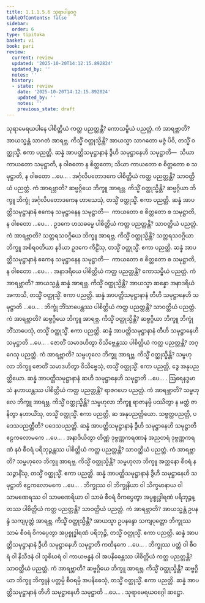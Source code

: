```yaml
---
title: 1.1.1.5.6 သုရာပါနဝဂ္ဂ
tableOfContents: false
sidebar:
  order: 6
type: tipitaka
basket: vi
book: pari
review:
  current: review
  updated: '2025-10-20T14:12:15.892824'
  updated_by: ''
  notes: ''
  history:
  - state: review
    date: '2025-10-20T14:12:15.892824'
    updated_by: ''
    notes: ''
    previous_state: draft
---
```



<DynamicBreadcrumb />


<ReviewStatus review={frontmatter.review} showDetails={true} />

<HypothesisAnnotation frontmatter={frontmatter} />

<Division number="104" book="pari" e="ch" v="5" p="32">

<Paragraph number="174" book="pari">
သုရာမေရယပါနေ ပါစိတ္တိယံ ကတ္ထ ပညတ္တန္တိ? ကောသမ္ဗိယံ ပညတ္တံ. ကံ အာရဗ္ဘာတိ? အာယသ္မန္တံ သာဂတံ အာရဗ္ဘ. ကိသ္မိံ ဝတ္ထုသ္မိန္တိ? အာယသ္မာ သာဂတော မဇ္ဇံ ပိဝိ, တသ္မိံ ဝတ္ထုသ္မိံ. ဧကာ ပညတ္တိ. ဆန္နံ အာပတ္တိသမုဋ္ဌာနာနံ ဒွီဟိ သမုဋ္ဌာနေဟိ သမုဋ္ဌာတိ—  သိယာ ကာယတော သမုဋ္ဌာတိ, န ဝါစတော န စိတ္တတော; သိယာ ကာယတော စ စိတ္တတော စ သမုဋ္ဌာတိ, န ဝါစတော …ပေ… .
</Paragraph>

</Division>
<Division number="105" book="pari" e="ch" v="5" p="32">

<Paragraph number="175" book="pari">
အင်္ဂုလိပတောဒကေ ပါစိတ္တိယံ ကတ္ထ ပညတ္တန္တိ? သာဝတ္ထိယံ ပညတ္တံ. ကံ အာရဗ္ဘာတိ? ဆဗ္ဗဂ္ဂိယေ ဘိက္ခူ အာရဗ္ဘ. ကိသ္မိံ ဝတ္ထုသ္မိန္တိ? ဆဗ္ဗဂ္ဂိယာ ဘိက္ခူ ဘိက္ခုံ အင်္ဂုလိပတောဒကေန ဟာသေသုံ, တသ္မိံ ဝတ္ထုသ္မိံ. ဧကာ ပညတ္တိ. ဆန္နံ အာပတ္တိသမုဋ္ဌာနာနံ ဧကေန သမုဋ္ဌာနေန သမုဋ္ဌာတိ—  ကာယတော စ စိတ္တတော စ သမုဋ္ဌာတိ, န ဝါစတော …ပေ… .
</Paragraph>

</Division>
<Division number="106" book="pari" e="ch" v="5" p="33">

<Paragraph number="176" book="pari">
ဥဒကေ ဟသဓမ္မေ ပါစိတ္တိယံ ကတ္ထ ပညတ္တန္တိ? သာဝတ္ထိယံ ပညတ္တံ. ကံ အာရဗ္ဘာတိ? သတ္တရသဝဂ္ဂိယေ ဘိက္ခူ အာရဗ္ဘ. ကိသ္မိံ ဝတ္ထုသ္မိန္တိ? သတ္တရသဝဂ္ဂိယာ ဘိက္ခူ အစိရဝတိယာ နဒိယာ ဥဒကေ ကီဠိံသု, တသ္မိံ ဝတ္ထုသ္မိံ. ဧကာ ပညတ္တိ. ဆန္နံ အာပတ္တိသမုဋ္ဌာနာနံ ဧကေန သမုဋ္ဌာနေန သမုဋ္ဌာတိ—  ကာယတော စ စိတ္တတော စ သမုဋ္ဌာတိ, န ဝါစတော …ပေ… .
</Paragraph>

</Division>
<Division number="107" book="pari" e="ch" v="5" p="33">

<Paragraph number="177" book="pari">
အနာဒရိယေ ပါစိတ္တိယံ ကတ္ထ ပညတ္တန္တိ? ကောသမ္ဗိယံ ပညတ္တံ. ကံ အာရဗ္ဘာတိ? အာယသ္မန္တံ ဆန္နံ အာရဗ္ဘ. ကိသ္မိံ ဝတ္ထုသ္မိန္တိ? အာယသ္မာ ဆန္နော အနာဒရိယံ အကာသိ, တသ္မိံ ဝတ္ထုသ္မိံ. ဧကာ ပညတ္တိ. ဆန္နံ အာပတ္တိသမုဋ္ဌာနာနံ တီဟိ သမုဋ္ဌာနေဟိ သမုဋ္ဌာတိ …ပေ… .
</Paragraph>

</Division>
<Division number="108" book="pari" e="ch" v="5" p="33">

<Paragraph number="178" book="pari">
ဘိက္ခုံ ဘိံသာပေန္တဿ ပါစိတ္တိယံ ကတ္ထ ပညတ္တန္တိ? သာဝတ္ထိယံ ပညတ္တံ. ကံ အာရဗ္ဘာတိ? ဆဗ္ဗဂ္ဂိယေ ဘိက္ခူ အာရဗ္ဘ. ကိသ္မိံ ဝတ္ထုသ္မိန္တိ? ဆဗ္ဗဂ္ဂိယာ ဘိက္ခူ ဘိက္ခုံ ဘိံသာပေသုံ, တသ္မိံ ဝတ္ထုသ္မိံ. ဧကာ ပညတ္တိ. ဆန္နံ အာပတ္တိသမုဋ္ဌာနာနံ တီဟိ သမုဋ္ဌာနေဟိ သမုဋ္ဌာတိ …ပေ… .
</Paragraph>

</Division>
<Division number="109" book="pari" e="ch" v="5" p="33">

<Paragraph number="179" book="pari">
ဇောတိံ သမာဒဟိတွာ ဝိသိဗ္ဗေန္တဿ ပါစိတ္တိယံ ကတ္ထ ပညတ္တန္တိ? ဘဂ္ဂေသု ပညတ္တံ. ကံ အာရဗ္ဘာတိ? သမ္ဗဟုလေ ဘိက္ခူ အာရဗ္ဘ. ကိသ္မိံ ဝတ္ထုသ္မိန္တိ? သမ္ဗဟုလာ ဘိက္ခူ ဇောတိံ သမာဒဟိတွာ ဝိသိဗ္ဗေသုံ, တသ္မိံ ဝတ္ထုသ္မိံ. ဧကာ ပညတ္တိ, ဒွေ အနုပညတ္တိယော. ဆန္နံ အာပတ္တိသမုဋ္ဌာနာနံ ဆဟိ သမုဋ္ဌာနေဟိ သမုဋ္ဌာတိ …ပေ… .
</Paragraph>

</Division>
<Division number="110" book="pari" e="ch" v="5" p="33">

<Paragraph number="180" book="pari">
ဩရေနဒ္ဓမာသံ နဟာယန္တဿ ပါစိတ္တိယံ ကတ္ထ ပညတ္တန္တိ? ရာဇဂဟေ ပညတ္တံ. ကံ အာရဗ္ဘာတိ? သမ္ဗဟုလေ ဘိက္ခူ အာရဗ္ဘ. ကိသ္မိံ ဝတ္ထုသ္မိန္တိ? သမ္ဗဟုလာ ဘိက္ခူ ရာဇာနမ္ပိ ပဿိတွာ န မတ္တံ ဇာနိတွာ နဟာယိံသု, တသ္မိံ ဝတ္ထုသ္မိံ. ဧကာ ပညတ္တိ, ဆ အနုပညတ္တိယော. သဗ္ဗတ္ထပညတ္တိ, ပဒေသပညတ္တီတိ? ပဒေသပညတ္တိ. ဆန္နံ အာပတ္တိသမုဋ္ဌာနာနံ ဒွီဟိ သမုဋ္ဌာနေဟိ သမုဋ္ဌာတိ ဧဠကလောမကေ …ပေ… .
</Paragraph>

</Division>
<Division number="111" book="pari" e="ch" v="5" p="34">

<Paragraph number="181" book="pari">
အနာဒိယိတွာ တိဏ္ဏံ ဒုဗ္ဗဏ္ဏကရဏာနံ အညတရံ ဒုဗ္ဗဏ္ဏကရဏံ နဝံ စီဝရံ ပရိဘုဉ္ဇန္တဿ ပါစိတ္တိယံ ကတ္ထ ပညတ္တန္တိ? သာဝတ္ထိယံ ပညတ္တံ. ကံ အာရဗ္ဘာတိ? သမ္ဗဟုလေ ဘိက္ခူ အာရဗ္ဘ. ကိသ္မိံ ဝတ္ထုသ္မိန္တိ? သမ္ဗဟုလာ ဘိက္ခူ အတ္တနော စီဝရံ န သဉ္ဇာနိံသု, တသ္မိံ ဝတ္ထုသ္မိံ. ဧကာ ပညတ္တိ. ဆန္နံ အာပတ္တိသမုဋ္ဌာနာနံ ဒွီဟိ သမုဋ္ဌာနေဟိ သမုဋ္ဌာတိ ဧဠကလောမကေ …ပေ… .
</Paragraph>

</Division>
<Division number="112" book="pari" e="ch" v="5" p="34">

<Paragraph number="182" book="pari">
ဘိက္ခုဿ ဝါ ဘိက္ခုနိယာ ဝါ သိက္ခမာနာယ ဝါ သာမဏေရဿ ဝါ သာမဏေရိယာ ဝါ သာမံ စီဝရံ ဝိကပ္ပေတွာ အပ္ပစ္စုဒ္ဓါရဏံ ပရိဘုဉ္ဇန္တဿ ပါစိတ္တိယံ ကတ္ထ ပညတ္တန္တိ? သာဝတ္ထိယံ ပညတ္တံ. ကံ အာရဗ္ဘာတိ? အာယသ္မန္တံ ဥပနန္ဒံ သကျပုတ္တံ အာရဗ္ဘ. ကိသ္မိံ ဝတ္ထုသ္မိန္တိ? အာယသ္မာ ဥပနန္ဒော သကျပုတ္တော ဘိက္ခုဿ သာမံ စီဝရံ ဝိကပ္ပေတွာ အပ္ပစ္စုဒ္ဓါရဏံ ပရိဘုဉ္ဇိ, တသ္မိံ ဝတ္ထုသ္မိံ. ဧကာ ပညတ္တိ. ဆန္နံ အာပတ္တိသမုဋ္ဌာနာနံ ဒွီဟိ သမုဋ္ဌာနေဟိ သမုဋ္ဌာတိ ကထိနကေ …ပေ… .
</Paragraph>

</Division>
<Division number="113" book="pari" e="ch" v="5" p="34">

<Paragraph number="183" book="pari">
ဘိက္ခုဿ ပတ္တံ ဝါ စီဝရံ ဝါ နိသီဒနံ ဝါ သူစိဃရံ ဝါ ကာယဗန္ဓနံ ဝါ အပနိဓေန္တဿ ပါစိတ္တိယံ ကတ္ထ ပညတ္တန္တိ? သာဝတ္ထိယံ ပညတ္တံ. ကံ အာရဗ္ဘာတိ? ဆဗ္ဗဂ္ဂိယေ ဘိက္ခူ အာရဗ္ဘ. ကိသ္မိံ ဝတ္ထုသ္မိန္တိ? ဆဗ္ဗဂ္ဂိယာ ဘိက္ခူ ဘိက္ခူနံ ပတ္တမ္ပိ စီဝရမ္ပိ အပနိဓေသုံ, တသ္မိံ ဝတ္ထုသ္မိံ. ဧကာ ပညတ္တိ. ဆန္နံ အာပတ္တိသမုဋ္ဌာနာနံ တီဟိ သမုဋ္ဌာနေဟိ သမုဋ္ဌာတိ …ပေ… .

</Paragraph>
</Division>

<Paragraph number="184" type="center" book="pari">
သုရာမေရယဝဂ္ဂေါ ဆဋ္ဌော.
</Paragraph>